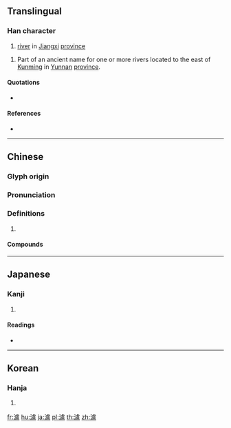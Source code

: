 {{also|泸}}
==Translingual==

===Han character===
{{Han char|rn=85|rad=水|as=16|sn=19|four=31117|canj=EYPT|ids=⿰氵盧}}

# [[river]] in [[Jiangxi]] [[province]]

# Part of an ancient name for one or more rivers located to the east of [[Kunming]] in [[Yunnan]] [[province]].

====Quotations====
* {{RQ:Manshu|6|Kūn​míng​ City (昆明城)|9}}
*: {{zh-x|^昆明 城，在 ^東瀘 之 西，去 ^龍口 十六 日程。|The city of Kūn​míng is west of the Dōng​'''lú''', some 16 days' journey from Lóng​kǒu.|CL}}

====References====
* {{Han ref|kx=0659.420|dkj=18646|dj=1069.200|hdz=31783.090|uh=7018|ud=28696|bh=C379|bd=50041}}

----

==Chinese==
{{zh-forms|s=泸}}

===Glyph origin===
{{Han etym}}

===Pronunciation===
{{zh-pron
|m=lú
|c=lou4
|mc=y
|oc=y
|cat=
}}

===Definitions===
{{zh-hanzi}}

# {{rfdef|zh}}

====Compounds====
{{zh-der|瀘水}}

----

==Japanese==

===Kanji===
{{ja-kanji|grade=|rs=水16}}

# {{defn|lang=ja|sort=水16}}

====Readings====
* {{ja-readings|on=[[ろ]] (ro)|kun=}}

----

==Korean==

===Hanja===
{{ko-hanja|hangeul=[[로]]>[[노]]|eumhun=|rv=ro>no|mr=ro>no|y=lo>no}}

# {{defn|lang=ko|sort=水16}}

[[fr:瀘]]
[[hu:瀘]]
[[ja:瀘]]
[[pl:瀘]]
[[th:瀘]]
[[zh:瀘]]